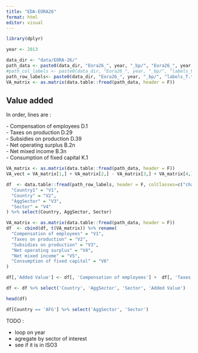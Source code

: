 ```yaml
---
title: "EDA-EORA26"
format: html
editor: visual
---
```


```r
library(dplyr)
```

```r
year <- 2013

data_dir <- "data/EORA-26/"
path_data <- paste0(data_dir, "Eora26_", year, "_bp/", "Eora26_", year, "_bp_VA.txt")
#path_col_labels <- paste0(data_dir, "Eora26_", year, "_bp/", "labels_VA.txt")
path_row_labels<- paste0(data_dir, "Eora26_", year, "_bp/", "labels_T.txt")
VA_matrix <- as.matrix(data.table::fread(path_data, header = F))
```

## Value added

In order, lines are :

\- Compensation of employees D.1\
- Taxes on production D.29\
- Subsidies on production D.39\
- Net operating surplus B.2n\
- Net mixed income B.3n\
- Consumption of fixed capital K.1

```r
VA_matrix <- as.matrix(data.table::fread(path_data, header = F))
VA_vect = VA_matrix[1,] + VA_matrix[2,] - VA_matrix[3,] + VA_matrix[4,] + VA_matrix[5,] + VA_matrix[6,]

```

```r
df  <- data.table::fread(path_row_labels, header = F, colClasses=c("character")) %>% rename(
  "Country1" = "V1",
  "Country" = "V2",
  "AggSector" = "V3",
  "Sector" = "V4"
) %>% select(Country, AggSector, Sector)

VA_matrix <- as.matrix(data.table::fread(path_data, header = F))
df  <- cbind(df, t(VA_matrix)) %>% rename(
  "Compensation of employees" = "V1",
  "Taxes on production" = "V2",
  "Subsidies on production" = "V3",
  "Net operating surplus" = "V4",
  "Net mixed income" = "V5",
  "Consumption of fixed capital" = "V6"
)

df[,'Added Value'] <- df[, 'Compensation of employees'] +  df[, 'Taxes on production'] - df[, 'Subsidies on production'] + df[, 'Net operating surplus'] + df[, 'Net mixed income'] + df[, 'Consumption of fixed capital'] 

df <- df %>% select('Country', 'AggSector', 'Sector', 'Added Value')

head(df)
```

```r
df[Country == 'AFG'] %>% select('AggSector', 'Sector')
```

TODO :

-   loop on year
-   agregate by sector of interest
-   see if it is in ISO3
